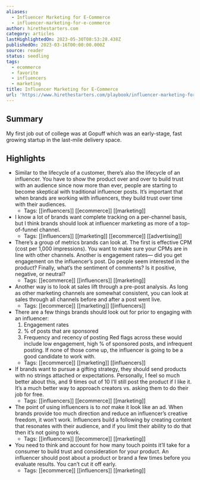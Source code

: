 ```yaml
---
aliases:
  - Influencer Marketing for E-Commerce
  - influencer-marketing-for-e-commerce
author: hirethestarters.com
category: articles
lastHighlightedOn: 2023-05-30T08:53:28.438Z
publishedOn: 2023-03-16T00:00:00.000Z
source: reader
status: seedling
tags:
  - ecommerce
  - favorite
  - influencers
  - marketing
title: Influencer Marketing for E-Commerce
url: 'https://www.hirethestarters.com/playbook/influencer-marketing-for-e-commerce'
---
```

## Summary

My first job out of college was at Gopuff which was an early-stage, fast growing startup in the last-mile delivery space.

## Highlights

- Similar to the lifecycle of a customer, there’s also the lifecycle of an influencer. You have to show the product over and over to build trust with an audience since now more than ever, people are starting to become skeptical with traditional influencer posts. It’s important that when brands are working with influencers, they build trust over time with their audiences.
    - Tags: [[influencers]] [[ecommerce]] [[marketing]]
- I know a lot of brands want complete tracking on a per-channel basis, but I think brands should look at influencer marketing as more of a top-of-funnel channel.
    - Tags: [[influencers]] [[marketing]] [[ecommerce]] [[advertising]]
- There’s a group of metrics brands can look at. The first is effective CPM (cost per 1,000 impressions). You want to make sure your CPMs are in line with other channels. Another is engagement rates— did you get engagement on the influencer’s post. Do people seem interested in the product? Finally, what’s the sentiment of comments? Is it positive, negative, or neutral?
    - Tags: [[ecommerce]] [[influencers]] [[marketing]]
- Another way is to look at sales lift through a pre-post analysis. As long as other marketing channels are somewhat consistent, you can look at sales through all channels before and after a post went live.
    - Tags: [[ecommerce]] [[marketing]] [[influencers]]
- There are a few things brands should look out for prior to engaging with an influencer:
  1. Engagement rates
  2. % of posts that are sponsored
  3. Frequency and recency of posting
  Red flags across these would include low engagement, high % of sponsored posts, and infrequent posting. If none of those come up, the influencer is going to be a good candidate to work with.
    - Tags: [[ecommerce]] [[marketing]] [[influencers]]
- If brands want to pursue a gifting strategy, they should send products with no strings attached or expectations. Personally, I feel so much better about this, and 9 times out of 10 I’ll still post the product if I like it. It’s a much better way to approach creators vs. asking them to do their job for free.
    - Tags: [[influencers]] [[ecommerce]] [[marketing]]
- The point of using influencers is to _not_ make it look like an ad. When brands provide too much direction and reduce an influencer’s creative freedom, it won’t work. Influencers build a following by creating content that resonates with their audience, and if you limit their ability to do that then it’s not going to work.
    - Tags: [[influencers]] [[ecommerce]] [[marketing]]
- You need to think and account for how many touch points it’ll take for a consumer to build trust and consideration for your product. An influencer should post about a product or brand a few times before you evaluate results. You can’t cut it off early.
    - Tags: [[ecommerce]] [[influencers]] [[marketing]]
